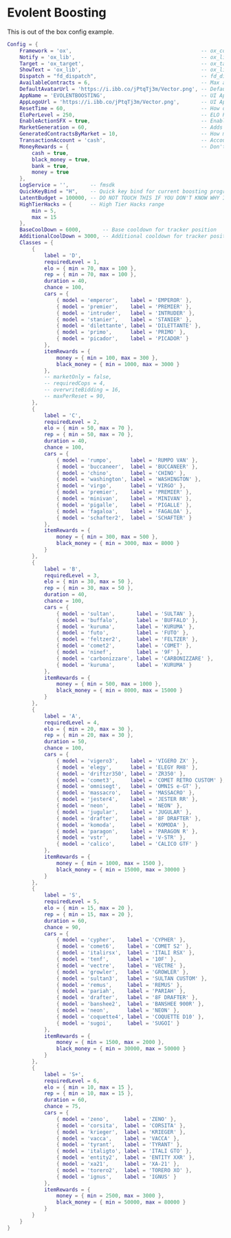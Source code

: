 # Evolent Boosting

This is out of the box config example.

```lua
Config = {
    Framework = 'ox',                                          -- ox_core, qbox, qb, esx
    Notify = 'ox_lib',                                         -- ox_lib
    Target = 'ox_target',                                      -- ox_target
    ShowText = 'ox_lib',                                       -- ox_lib
    Dispatch = "fd_dispatch",                                  -- fd_dispatch
    AvailableContracts = 6,                                    -- Max amount of available contracts per reset
    DefaultAvatarUrl = 'https://i.ibb.co/jPtqTj3m/Vector.png', -- Default profile avatar url
    AppName = 'EVOLENTBOOSTING',                               -- UI Application name
    AppLogoUrl = 'https://i.ibb.co/jPtqTj3m/Vector.png',       -- UI Application logo url
    ResetTime = 60,                                            -- How often resets happen for available contracts in minutes
    EloPerLevel = 250,                                         -- ELO PER LEVEL
    EnableActionSFX = true,                                    -- Enables SFX for boosting actions
    MarketGeneration = 60,                                     -- Adds new contracts to the market every X minutes
    GeneratedContractsByMarket = 10,                           -- How many contracts will be generated each period
    TransactionAccount = 'cash',                               -- Account to which player will receive money reward
    MoneyRewards = {                                           -- Don't touch this (used for validation)
        cash = true,
        black_money = true,
        bank = true,
        money = true
    },
    LogService = '',       -- fmsdk
    QuickKeyBind = "H",    -- Quick key bind for current boosting progress
    LatentBudget = 100000, -- DO NOT TOUCH THIS IF YOU DON'T KNOW WHY IT IS THERE
    HighTierHacks = {      -- High Tier Hacks range
        min = 5,
        max = 15
    },
    BaseCoolDown = 6000,       -- Base cooldown for tracker position
    AdditionalCoolDown = 3000, -- Additional cooldown for tracker position
    Classes = {
        {
            label = 'D',
            requiredLevel = 1,
            elo = { min = 70, max = 100 },
            rep = { min = 70, max = 100 },
            duration = 40,
            chance = 100,
            cars = {
                { model = 'emperor',    label = 'EMPEROR' },
                { model = 'premier',    label = 'PREMIER' },
                { model = 'intruder',   label = 'INTRUDER' },
                { model = 'stanier',    label = 'STANIER' },
                { model = 'dilettante', label = 'DILETTANTE' },
                { model = 'primo',      label = 'PRIMO' },
                { model = 'picador',    label = 'PICADOR' }
            },
            itemRewards = {
                money = { min = 100, max = 300 },
                black_money = { min = 1000, max = 3000 }
            },
            -- marketOnly = false,
            -- requiredCops = 4,
            -- overwriteBidding = 16,
            -- maxPerReset = 90,
        },
        {
            label = 'C',
            requiredLevel = 2,
            elo = { min = 50, max = 70 },
            rep = { min = 50, max = 70 },
            duration = 40,
            chance = 100,
            cars = {
                { model = 'rumpo',      label = 'RUMPO VAN' },
                { model = 'buccaneer',  label = 'BUCCANEER' },
                { model = 'chino',      label = 'CHINO' },
                { model = 'washington', label = 'WASHINGTON' },
                { model = 'virgo',      label = 'VIRGO' },
                { model = 'premier',    label = 'PREMIER' },
                { model = 'minivan',    label = 'MINIVAN' },
                { model = 'pigalle',    label = 'PIGALLE' },
                { model = 'fagaloa',    label = 'FAGALOA' },
                { model = 'schafter2',  label = 'SCHAFTER' }
            },
            itemRewards = {
                money = { min = 300, max = 500 },
                black_money = { min = 3000, max = 8000 }
            }
        },
        {
            label = 'B',
            requiredLevel = 3,
            elo = { min = 30, max = 50 },
            rep = { min = 30, max = 50 },
            duration = 40,
            chance = 100,
            cars = {
                { model = 'sultan',       label = 'SULTAN' },
                { model = 'buffalo',      label = 'BUFFALO' },
                { model = 'kuruma',       label = 'KURUMA' },
                { model = 'futo',         label = 'FUTO' },
                { model = 'feltzer2',     label = 'FELTZER' },
                { model = 'comet2',       label = 'COMET' },
                { model = 'ninef',        label = '9F' },
                { model = 'carbonizzare', label = 'CARBONIZZARE' },
                { model = 'kuruma',       label = 'KURUMA' }
            },
            itemRewards = {
                money = { min = 500, max = 1000 },
                black_money = { min = 8000, max = 15000 }
            }
        },
        {
            label = 'A',
            requiredLevel = 4,
            elo = { min = 20, max = 30 },
            rep = { min = 20, max = 30 },
            duration = 50,
            chance = 100,
            cars = {
                { model = 'vigero3',    label = 'VIGERO ZX' },
                { model = 'elegy',      label = 'ELEGY RH8' },
                { model = 'driftzr350', label = 'ZR350' },
                { model = 'comet3',     label = 'COMET RETRO CUSTOM' },
                { model = 'omnisegt',   label = 'OMNIS e-GT' },
                { model = 'massacro',   label = 'MASSACRO' },
                { model = 'jester4',    label = 'JESTER RR' },
                { model = 'neon',       label = 'NEON' },
                { model = 'jugular',    label = 'JUGULAR' },
                { model = 'drafter',    label = '8F DRAFTER' },
                { model = 'komoda',     label = 'KOMODA' },
                { model = 'paragon',    label = 'PARAGON R' },
                { model = 'vstr',       label = 'V-STR' },
                { model = 'calico',     label = 'CALICO GTF' }
            },
            itemRewards = {
                money = { min = 1000, max = 1500 },
                black_money = { min = 15000, max = 30000 }
            }
        },
        {
            label = 'S',
            requiredLevel = 5,
            elo = { min = 15, max = 20 },
            rep = { min = 15, max = 20 },
            duration = 60,
            chance = 90,
            cars = {
                { model = 'cypher',    label = 'CYPHER' },
                { model = 'comet6',    label = 'COMET S2' },
                { model = 'italirsx',  label = 'ITALI RSX' },
                { model = 'tenf',      label = '10F' },
                { model = 'vectre',    label = 'VECTRE' },
                { model = 'growler',   label = 'GROWLER' },
                { model = 'sultan3',   label = 'SULTAN CUSTOM' },
                { model = 'remus',     label = 'REMUS' },
                { model = 'pariah',    label = 'PARIAH' },
                { model = 'drafter',   label = '8F DRAFTER' },
                { model = 'banshee2',  label = 'BANSHEE 900R' },
                { model = 'neon',      label = 'NEON' },
                { model = 'coquette4', label = 'COQUETTE D10' },
                { model = 'sugoi',     label = 'SUGOI' }
            },
            itemRewards = {
                money = { min = 1500, max = 2000 },
                black_money = { min = 30000, max = 50000 }
            }
        },
        {
            label = 'S+',
            requiredLevel = 6,
            elo = { min = 10, max = 15 },
            rep = { min = 10, max = 15 },
            duration = 60,
            chance = 75,
            cars = {
                { model = 'zeno',     label = 'ZENO' },
                { model = 'corsita',  label = 'CORSITA' },
                { model = 'krieger',  label = 'KRIEGER' },
                { model = 'vacca',    label = 'VACCA' },
                { model = 'tyrant',   label = 'TYRANT' },
                { model = 'italigto', label = 'ITALI GTO' },
                { model = 'entity2',  label = 'ENTITY XXR' },
                { model = 'xa21',     label = 'XA-21' },
                { model = 'torero2',  label = 'TORERO XO' },
                { model = 'ignus',    label = 'IGNUS' }
            },
            itemRewards = {
                money = { min = 2500, max = 3000 },
                black_money = { min = 50000, max = 80000 }
            }
        }
    }
}
```
